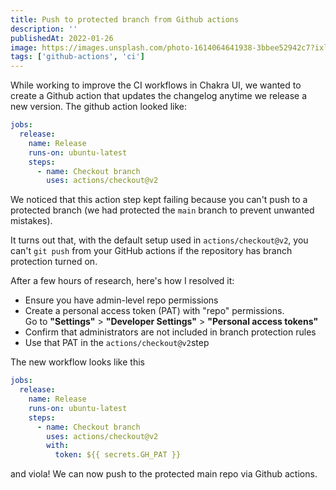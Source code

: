 ```yaml
---
title: Push to protected branch from Github actions
description: ''
publishedAt: 2022-01-26
image: https://images.unsplash.com/photo-1614064641938-3bbee52942c7?ixlib=rb-1.2.1&ixid=MnwxMjA3fDB8MHxwaG90by1wYWdlfHx8fGVufDB8fHx8&auto=format&fit=crop&w=2340&q=80
tags: ['github-actions', 'ci']
---
```


While working to improve the CI workflows in Chakra UI, we wanted to create a Github action that updates the changelog anytime we release a new version. The github action looked like:

```yaml
jobs:
  release:
    name: Release
    runs-on: ubuntu-latest
    steps:
      - name: Checkout branch
        uses: actions/checkout@v2
```

We noticed that this action step kept failing because you can't push to a protected branch (we had protected the `main` branch to prevent unwanted mistakes).

It turns out that, with the default setup used in `actions/checkout@v2`, you can't `git push` from your GitHub actions if the repository has branch protection turned on.

After a few hours of research, here's how I resolved it:

- Ensure you have admin-level repo permissions
- Create a personal access token (PAT) with "repo" permissions. <br/> Go to **"Settings"** > **"Developer Settings"** > **"Personal access tokens"**
- Confirm that administrators are not included in branch protection rules
- Use that PAT in the `actions/checkout@v2`step

The new workflow looks like this

```yaml
jobs:
  release:
    name: Release
    runs-on: ubuntu-latest
    steps:
      - name: Checkout branch
        uses: actions/checkout@v2
        with:
          token: ${{ secrets.GH_PAT }}
```

and viola! We can now push to the protected main repo via Github actions.
